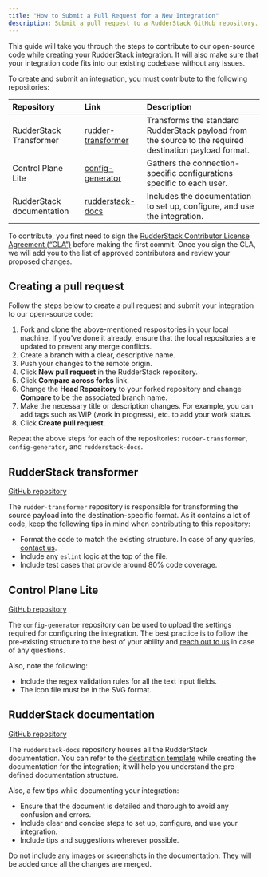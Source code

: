 ```yaml
---
title: "How to Submit a Pull Request for a New Integration"
description: Submit a pull request to a RudderStack GitHub repository.
---
```


This guide will take you through the steps to contribute to our open-source code while creating your RudderStack integration. It will also make sure that your integration code fits into our existing codebase without any issues.

To create and submit an integration, you must contribute to the following repositories:

| Repository | Link | Description |
| :---------| :-----| :------------|
| RudderStack Transformer | [rudder-transformer](https://github.com/rudderlabs/rudder-transformer) | Transforms the standard RudderStack payload from the source to the required destination payload format. |
| Control Plane Lite | [config-generator](https://github.com/rudderlabs/config-generator) | Gathers the connection-specific configurations specific to each user. |
| RudderStack documentation | [rudderstack-docs](https://github.com/rudderlabs/rudderstack-docs) | Includes the documentation to set up, configure, and use the integration. |

<div class="infoBlock">
To contribute, you first need to sign the <a href="https://rudderlabs.wufoo.com/forms/rudderlabs-contributor-license-agreement">RudderStack Contributor License Agreement (“CLA”)</a> before making the first commit. Once you sign the CLA, we will add you to the list of approved contributors and review your proposed changes.
</div>

## Creating a pull request

Follow the steps below to create a pull request and submit your integration to our open-source code:

1. Fork and clone the above-mentioned respositories in your local machine. If you've done it already, ensure that the local repositories are updated to prevent any merge conflicts. 
2. Create a branch with a clear, descriptive name.
3. Push your changes to the remote origin.
4. Click **New pull request** in the RudderStack repository.
5. Click **Compare across forks** link.
6. Change the **Head Repository** to your forked repository and change **Compare** to be the associated branch name.
7. Make the necessary title or description changes. For example, you can add tags such as WIP \(work in progress\), etc. to add your work status.
8. Click **Create pull request**.

<div class="infoBlock">
Repeat the above steps for each of the repositories: <code class="inline-code">rudder-transformer</code>, <code class="inline-code">config-generator</code>, and <code class="inline-code">rudderstack-docs</code>.
</div>

## RudderStack transformer

[GitHub repository](https://github.com/rudderlabs/rudder-transformer)

The `rudder-transformer` repository is responsible for transforming the source payload into the destination-specific format. As it contains a lot of code, keep the following tips in mind when contributing to this repository:

* Format the code to match the existing structure. In case of any queries, [contact us](mailto:%20docs@rudderstack.com).
* Include any `eslint` logic at the top of the file.
* Include test cases that provide around 80% code coverage.

## Control Plane Lite

[GitHub repository](https://github.com/rudderlabs/config-generator)

The `config-generator` repository can be used to upload the settings required for configuring the integration. The best practice is to follow the pre-existing structure to the best of your ability and [reach out to us](https://rudderstack.com/join-rudderstack-slack-community) in case of any questions.

Also, note the following:

* Include the regex validation rules for all the text input fields.
* The icon file must be in the SVG format.

## RudderStack documentation

[GitHub repository](https://github.com/rudderlabs/rudderstack-docs)

The `rudderstack-docs` repository houses all the RudderStack documentation. You can refer to the [destination template](https://github.com/rudderlabs/rudderstack-docs/blob/master/DESTINATION_TEMPLATE.mdx) while creating the documentation for the integration; it will help you understand the pre-defined documentation structure.

Also, a few tips while documenting your integration:

* Ensure that the document is detailed and thorough to avoid any confusion and errors. 
* Include clear and concise steps to set up, configure, and use your integration.
* Include tips and suggestions wherever possible.

<div class="warningBlock">
Do not include any images or screenshots in the documentation. They will be added once all the changes are merged.
</div>


